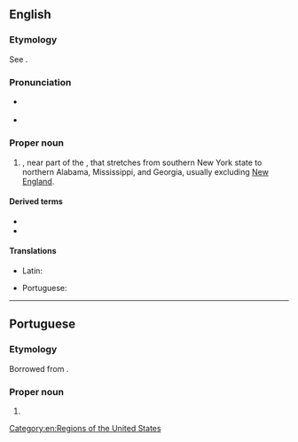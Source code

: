==English==
{{wikipedia}}

===Etymology===
See {{m|en|Appalachian}}.

===Pronunciation===
* {{a|northern US}} {{IPA|en|/ˌæ.pəˈleɪ.(t)ʃə/}}
*: {{rhymes|en|eɪʃə}}
* {{a|southern US}} {{IPA|en|/ˌæ.pəˈlæ.tʃə/}}
*: {{rhymes|en|ætʃə}}

===Proper noun===
{{en-proper noun}}

# {{place|en|region|in eastern|c/USA}}, near part of the {{w|Appalachian Mountains}}, that stretches from southern New York state to northern Alabama, Mississippi, and Georgia, usually excluding [[New England]].

====Derived terms====
* {{l|en|Appalachian}}
* {{l|en|Appalachians}}

====Translations====
{{trans-top|a region in the eastern United States, near part of the Appalachian Mountains}}
* Latin: {{t|la|Appalachia}}
{{trans-mid}}
* Portuguese: {{t|pt|Appalachia|f}}
{{trans-bottom}}

[[Category:en:Regions of the United States]]

----

==Portuguese==

===Etymology===
Borrowed from {{bor|pt|en|Appalachia}}.

===Proper noun===
{{pt-proper noun|f}}

# {{place|pt|region|in the eastern|c/United States|t1=Appalachia}}

{{topics|pt|United States}}